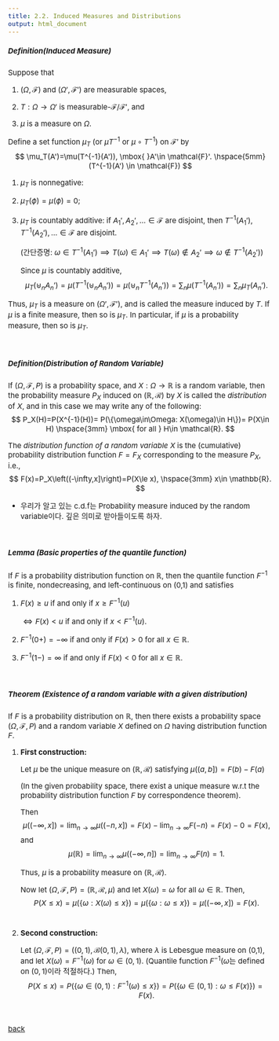 ---
title: 2.2. Induced Measures and Distributions
output: html_document
---


<style type="text/css">

body, td {
   font-size: 15px;
}
pre {
  font-size: 15px
}
</style>


##### Definition(Induced Measure)
Suppose that

1. $(\Omega,\mathcal{F})$ and $(\Omega',\mathcal{F}')$ are measurable spaces,

2. $T:\Omega\rightarrow \Omega'$ is measurable-$\mathcal{F}/\mathcal{F}'$, and

3. $\mu$ is a measure on $\Omega$.

Define a set function $\mu_T$ (or $\mu T^{-1}$ or $\mu \circ T^{-1}$) on $\mathcal{F}'$ by
$$
\mu_T(A')=\mu(T^{-1}(A')), \mbox{ }A'\in \mathcal{F}'. \hspace{5mm}(T^{-1}(A') \in \mathcal{F})
$$


1. $\mu_T$ is nonnegative:

2. $\mu_T(\phi)=\mu(\phi)=0$;

3. $\mu_T$ is countably additive: if $A_1', A_2',\ldots\in \mathcal{F}$ are disjoint, then $T^{-1}(A_1'), T^{-1}(A_2'),\ldots\in \mathcal{F}$ are disjoint.

      $\left(\mbox{간단증명: }\omega\in T^{-1}(A_1')\implies T(\omega)\in A_1'\implies T(\omega)\notin A_2'\implies \omega\notin T^{-1}(A_2')\right)$
 
   Since $\mu$ is countably additive, 
   $$
    \mu_T(\uplus_n A_n')=\mu(T^{-1}(\uplus_n A_n'))=\mu(\uplus_n T^{-1}(A_n'))=\sum_n \mu( T^{-1}(A_n'))=\sum_n\mu_T(A_n').
   $$

Thus, $\mu_T$ is a measure on $(\Omega', \mathcal{F}')$, and is called the measure induced by $T$. If $\mu$ is a finite measure, then so is $\mu_T$. In particular, if $\mu$ is a probability measure, then so is $\mu_T$. 

&nbsp;&nbsp;

##### Definition(Distribution of Random Variable)
If $(\Omega, \mathcal{F}, P)$ is a probability space, and $X:\Omega\rightarrow \mathbb{R}$ is a random variable, then the probability measure $P_X$ induced on $(\mathbb{R},\mathcal{R})$ by $X$ is called the *distribution* of $X$, and in this case we may write any of the following:
$$
P_X(H)=P(X^{-1}(H))= P(\{\omega\in\Omega: X(\omega)\in H\})= P(X\in H) \hspace{3mm} \mbox{ for all } H\in \mathcal{R}.
$$

The *distribution function of a random variable* $X$ is the (cumulative) probability distribution function $F=F_X$ corresponding to the measure $P_X$, i.e.,
$$
F(x)=P_X\left((-\infty,x]\right)=P(X\le x), \hspace{3mm} x\in \mathbb{R}.
$$

  * 우리가 알고 있는 c.d.f는 Probability measure induced by the random variable이다. 깊은 의미로 받아들이도록 하자.
  

&nbsp;&nbsp;

##### Lemma (Basic properties of the quantile function)
If $F$ is a probability distribution function on $\mathbb{R}$, then the quantile function $F^{-1}$ is finite, nondecreasing, and left-continuous on (0,1) and satisfies

1. $F(x)\ge u$ if and only if $x\ge F^{-1}(u)$

    $\iff F(x)<u$ if and only if $x<F^{-1}(u)$. 


2. $F^{-1}(0+)=-\infty$ if and only if  $F(x)>0$ for all $x\in \mathbb{R}$.

3. $F^{-1}(1-)=\infty$ if and only if  $F(x)<0$ for all $x\in \mathbb{R}$.

&nbsp;&nbsp;

##### Theorem (Existence of a random variable with a given distribution)

If $F$ is a probability distribution on $\mathbb{R}$, then there exists a probability space $(\Omega, \mathcal{F}, P)$ and a random variable $X$ defined on $\Omega$ having distribution function $F$.

1. **First construction:**

   Let $\mu$ be the unique measure on $(\mathbb{R},\mathcal{R})$ satisfying $\mu((a,b])=F(b)-F(a)$ 
   
   (In the given probability space, there exist a unique measure w.r.t the probability distribution function $F$ by correspondence theorem). 
   
   Then
   $$
   \mu((-\infty,x])=\lim_{n\rightarrow \infty}   \mu((-n,x])=F(x)-\lim_{n\rightarrow \infty}F(-n)=F(x)-0=F(x),
   $$
and
$$
   \mu(\mathbb{R})=\lim_{n\rightarrow \infty}   \mu((-\infty,n])=\lim_{n\rightarrow \infty}F(n)=1.
$$

   Thus, $\mu$ is a probability measure on $(\mathbb{R},\mathcal{R})$.

   Now let $(\Omega, \mathcal{F},P)=(\mathbb{R},\mathcal{R},\mu)$ and let $X(\omega)=\omega$ for all $\omega\in \mathbb{R}$. Then,
$$
P(X\le x)=  \mu(\{\omega: X(\omega)\le x \})= \mu(\{\omega: \omega\le x \})=\mu((-\infty,x])=F(x).  
$$
&nbsp;

2. **Second construction:**

   Let $(\Omega, \mathcal{F},P)=((0,1),\mathcal{B}(0,1),\lambda)$, where $\lambda$ is Lebesgue measure on (0,1), and let $X(\omega)=F^{-1}(\omega)$ for $\omega\in (0,1)$. (Quantile function $F^{-1}(\omega$는 defined on $(0,1)$이라 적절하다.)
   Then,
$$
P(X\le x)= P(\{ \omega\in (0,1): F^{-1}(\omega)\le x \})= P(\{ \omega\in (0,1): \omega\le F(x) \})=F(x).
$$




&nbsp;&nbsp;


[back](../prob1.html)

